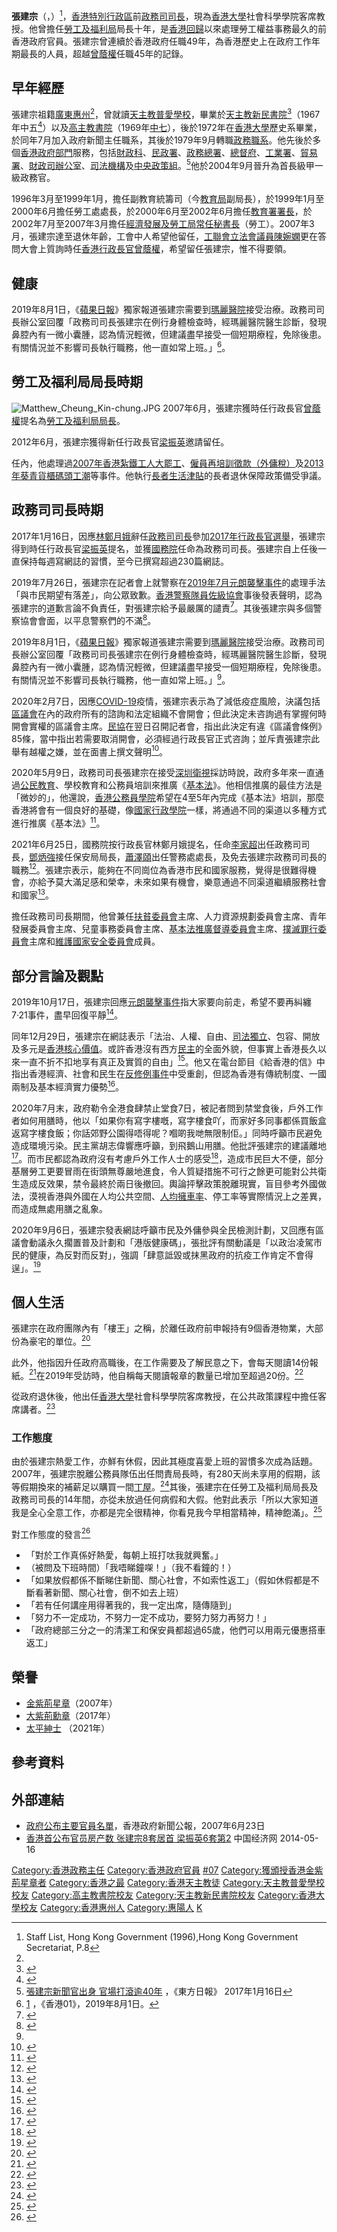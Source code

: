 {{distinguish|張建中|張耀宗}}
{{Infobox_officeholder
| honorific-prefix = [[香港|The Honourable]]
| name = 張建宗
| native_name = Matthew Cheung Kin-chung
| native_name_lang = en
| honorific-suffix = [[大紫荊勳章|GBM]] [[金紫荊星章|GBS]] [[太平紳士|JP]]
| image = Matthew Cheung 2020 (cropped).png
| caption = 
| nationality = {{CNHK}}
| office1 = {{HKSAR}}<br/>第7任[[香港特別行政區政務司司長|政務司司長]]
| chief-executive1 = [[梁振英|梁振英]]{{to}}[[林鄭月娥|林鄭月娥]]
| term_start1 = 2017年1月16日
| term_end1 = 2021年6月25日
| predecessor1 = [[林鄭月娥|林鄭月娥]]
| successor1 = [[李家超|李家超]]
| office2 = {{HKSAR}}<br/>第1任[[勞工及福利局|勞工及福利局]]局長
| chief-executive2 = [[曾蔭權|曾蔭權]]{{to}}[[梁振英|梁振英]]
| term_start2 = 2007年7月1日
| term_end2 = 2017年1月16日
| predecessor2 = [[葉澍堃|葉澍堃]]（經濟發展及勞工局局長（勞工事務））<br>[[周一嶽|周一嶽]]（衞生福利及食物局局長（福利事務））
| successor2 = [[蕭偉強|蕭偉強]]
| 1blankname2 = 政務司司長
| 1namedata2 = [[唐英年|唐英年]]{{to}}[[林瑞麟|林瑞麟]]{{to}}[[林鄭月娥|林鄭月娥]]
| 2blankname2 = 副局長
| 2namedata2 = [[蕭偉強|蕭偉強]]
| 3blankname2 = 常任秘書長
| 3namedata2 = [[鄧國威|鄧國威]]{{to}}[[譚贛蘭|譚贛蘭]]
| 4blankname2 = 政治助理
| 4namedata2 = [[莫宜端|莫宜端]]{{to}}[[黎穎瑜|黎穎瑜]]
| office3 = [[經濟發展及勞工局|經濟發展及勞工局]][[香港特別行政區政府常任秘書長|常任秘書長]]（勞工）
| term_start3 = 2002年7月1日
| term_end3 = 2007年3月31日
| 1blankname3 = 局長
| 1namedata3 = [[葉澍堃|葉澍堃]]
| predecessor3 = ''首任''
| successor3 = [[鄧國威|鄧國威]]
| office4 = [[勞工處|勞工處]]處長
| secretary_general4 = ''自己''
| term_start4 = 2003年7月1日
| term_end4 = 2007年3月31日
| predecessor4 = [[陳甘美華|陳甘美華]]
| successor4 = [[鄧國威|鄧國威]]
| term_start5 = 1999年1月2日
| term_end5 = 2000年6月18日
| 1blankname5 = 局長
| 1namedata5 = [[羅范椒芬|羅范椒芬]]
| predecessor5 = [[韋玉儀|韋玉儀]]
| successor5 = [[陳甘美華|陳甘美華]]
| office6 = [[教育局_(香港)|教育署]]署長
| term_start6 = 2000年6月19日
| term_end6 = 2002年6月30日
| 1blankname6 = 局長
| 1namedata6 = [[羅范椒芬|羅范椒芬]]
| predecessor6 = [[羅范椒芬|羅范椒芬]]
| successor6 = [[李慶煇|李慶煇]]
| office7 = [[北區_(香港)|北區]][[民政事務專員|政務專員]]
| term_start7 = 1986年4月21日
| term_end7 = 1988年6月27日
| 1blankname7 = 區議會主席
| 1namedata7 = [[彭鏗然|彭鏗然]]
| predecessor7 = [[胡德品|胡德品]]
| successor7 = [[許智威|許智威]]
| birth_date = {{Birth date and age|1950|11|20}}
| birth_place = {{HKG-1945}}
| death_date = 
| death_place = 
| native place = [[中國|中國]][[廣東省|廣東省]][[惠州市|惠州市]][[惠陽區|惠陽區]]<ref name="tkp">{{Cite web|url=http://paper.takungpao.com/resfile/2012-03-29/B15/B15_Screen.pdf|title=殷曉靜李元明等主禮 惠州春茗冠蓋雲集|accessdate=2018-06-02|date=2012-03-29|publisher=大公報 B15 社團新訊|archiveurl=https://web.archive.org/web/20181118205718/http://paper.takungpao.com/resfile/2012-03-29/B15/B15_Screen.pdf|archivedate=2018-11-18|deadurl=no}}</ref>
| signature = Signature_of_Matthew_Cheung_Kin-chung.png
| spouse = [[陳美玲|陳美玲]]（CHAN Mee-ling）
| children = 一女
| party = 
| religion = [[羅馬天主教|羅馬天主教]]
| education = [[香港大學|香港大學]][[歷史學|歷史學]]榮譽[[文學士|文學士]]
| nickname = 張兼棕
}}

'''張建宗'''{{大紫荊|nocat}}{{GBSHK}}{{JP}}（{{lang-en|Matthew Cheung Kin-chung}}，{{bd|1950年|11月20日|catIdx=K建宗||}}）<ref>Staff List, Hong Kong Government (1996),Hong Kong Government Secretariat, P.8</ref>，[[香港特別行政區|香港特別行政區]]前[[政務司司長|政務司司長]]，現為[[香港大學|香港大學]]社會科學學院客席教授。他曾擔任[[勞工及福利局|勞工及福利局]]局長十年，是[[香港回歸|香港回歸]]以來處理勞工權益事務最久的前香港政府官員。張建宗曾連續於香港政府任職49年，為香港歷史上在政府工作年期最長的人員，超越[[曾蔭權|曾蔭權]]任職45年的記錄。

==早年經歷==
張建宗祖籍[[廣東|廣東]][[惠州|惠州]]<ref name="tkp"/>，曾就讀[[天主教普愛學校|天主教普愛學校]]，畢業於[[天主教新民書院|天主教新民書院]]<ref>{{cite news|title=天主教新民書院金禧畢業禮|url=http://kkp.org.hk/node/11793|publisher=公教報|date=2016-06-24|accessdate=2019-08-02|archiveurl=https://web.archive.org/web/20190802062429/http://kkp.org.hk/node/11793|archivedate=2019-08-02|deadurl=no}}</ref>（1967年中五<ref>{{cite news |title=新民書院畢業典禮 |url=https://mmis.hkpl.gov.hk/coverpage/-/coverpage/view?_coverpage_WAR_mmisportalportlet_hsf=%E7%95%A2%E6%A5%AD%E5%85%B8%E7%A6%AE&p_r_p_-1078056564_c=QF757YsWv5%2BA8G6d9hAzhT53cYnj0vUI&_coverpage_WAR_mmisportalportlet_o=199&_coverpage_WAR_mmisportalportlet_actual_q=%28%20verbatim_dc.collection%3A%28%22Old%5C%20HK%5C%20Newspapers%22%29%20%29%20AND+%28%20%28%20allTermsMandatory%3A%28true%29%20OR+all_dc.title%3A%28%E7%95%A2%E6%A5%AD%E5%85%B8%E7%A6%AE%29%20OR+all_dc.creator%3A%28%E7%95%A2%E6%A5%AD%E5%85%B8%E7%A6%AE%29%20OR+all_dc.contributor%3A%28%E7%95%A2%E6%A5%AD%E5%85%B8%E7%A6%AE%29%20OR+all_dc.subject%3A%28%E7%95%A2%E6%A5%AD%E5%85%B8%E7%A6%AE%29%20OR+fulltext%3A%28%E7%95%A2%E6%A5%AD%E5%85%B8%E7%A6%AE%29%20OR+all_dc.description%3A%28%E7%95%A2%E6%A5%AD%E5%85%B8%E7%A6%AE%29%20%29%20%29&_coverpage_WAR_mmisportalportlet_sort_field=dc.publicationdate_bsort&_coverpage_WAR_mmisportalportlet_sort_order=desc&_coverpage_WAR_mmisportalportlet_filter=dc.publicationdate_dt%3A%5B1960-01-01T00%3A00%3A00Z+TO+1969-12-31T15%3A59%3A59Z%5D |page=6 |language= |publisher=香港工商日報 | date=1967-12-15 |accessdate=2022-03-31 |quote= }}</ref>）以及[[高主教書院|高主教書院]]（1969年[[預科|中七]]），後於1972年在[[香港大學|香港大學]]歷史系畢業，於同年7月加入政府新聞主任職系，其後於1979年9月轉職[[政務職系|政務職系]]。他先後於多個[[香港政府部門|香港政府部門]]服務，包括[[財政科|財政科]]、[[民政署|民政署]]、[[政務總署|政務總署]]、[[總督府|總督府]]、[[工業署|工業署]]、[[貿易署|貿易署]]、[[財政司辦公室|財政司辦公室]]、[[司法機構|司法機構]]及[[中央政策組|中央政策組]]。<ref>[http://hk.on.cc/hk/bkn/cnt/news/20170116/bkn-20170116142857875-0116_00822_001.html 張建宗新聞官出身 官場打滾逾40年] {{Wayback|url=http://hk.on.cc/hk/bkn/cnt/news/20170116/bkn-20170116142857875-0116_00822_001.html |date=20171209212404 }}，《東方日報》 2017年1月16日</ref>他於2004年9月晉升為首長級甲一級政務官。

1996年3月至1999年1月，擔任副教育統籌司（今[[教育局_(香港)|教育局]]副局長），於1999年1月至2000年6月擔任勞工處處長，於2000年6月至2002年6月擔任[[教育署署長|教育署署長]]，於2002年7月至2007年3月擔任[[經濟發展及勞工局|經濟發展及勞工局]][[常任秘書長|常任秘書長]]（勞工）。2007年3月，張建宗達至退休年齡，工會中人希望他留任，[[工聯會|工聯會]][[香港立法會議員列表|立法會議員]][[陳婉嫻|陳婉嫻]]更在答問大會上質詢時任[[香港行政長官|香港行政長官]][[曾蔭權|曾蔭權]]，希望留任張建宗，惟不得要領。

==健康==
2019年8月1日，《[[蘋果日報_(香港)|蘋果日報]]》獨家報道張建宗需要到[[瑪麗醫院|瑪麗醫院]]接受治療。政務司司長辦公室回覆「政務司司長張建宗在例行身體檢查時，經瑪麗醫院醫生診斷，發現鼻腔內有一微小囊腫，認為情況輕微，但建議盡早接受一個短期療程，免除後患。有關情況並不影響司長執行職務，他一直如常上班。」<ref name="健康">[http://hk01.com/_/359116] {{Wayback|url=http://hk01.com/_/359116 |date=20190801164711 }}，《香港01》，2019年8月1日。</ref>。

==勞工及福利局局長時期==
[[File:Matthew_Cheung_Kin-chung.JPG|thumb]]
2007年6月，張建宗獲時任行政長官[[曾蔭權|曾蔭權]]提名為[[勞工及福利局局長|勞工及福利局局長]]。

2012年6月，張建宗獲得新任行政長官[[梁振英|梁振英]]邀請留任。

任內，他處理過[[2007年香港紮鐵工人大罷工|2007年香港紮鐵工人大罷工]]、[[僱員再培訓徵款|僱員再培訓徵款（外傭稅）]]及[[2013年葵青貨櫃碼頭工潮|2013年葵青貨櫃碼頭工潮]]等事件。他執行[[長者生活津貼|長者生活津貼]]的長者退休保障政策備受爭議。

==政務司司長時期==
2017年1月16日，因應[[林鄭月娥|林鄭月娥]]辭任[[政務司司長|政務司司長]]參加[[2017年香港特別行政區行政長官選舉|2017年行政長官選舉]]，張建宗得到時任行政長官[[梁振英|梁振英]]提名，並獲[[中華人民共和國國務院|國務院]]任命為政務司司長。張建宗自上任後一直保持每週寫網誌的習慣，至今已撰寫超過230篇網誌。

2019年7月26日，張建宗在記者會上就警察在[[2019年7月元朗襲擊事件|2019年7月元朗襲擊事件]]的處理手法「與市民期望有落差」，向公眾致歉。[[香港警察隊員佐級協會|香港警察隊員佐級協會]]事後發表聲明，認為張建宗的道歉言論不負責任，對張建宗給予最嚴厲的譴責<ref name=rfi2019>{{Cite news|url=http://cn.rfi.fr/%E6%94%BF%E6%B2%BB/20190726-%E9%A6%99%E6%B8%AF%E6%94%BF%E5%8A%A1%E5%8F%B8%E9%95%BF%E5%B0%B1%E8%AD%A6%E6%96%B9%E5%A4%84%E7%90%86%E5%85%83%E6%9C%97%E8%A2%AD%E5%87%BB%E6%A1%88%E9%81%93%E6%AD%89-%E9%A6%96%E5%B0%86%E6%89%93%E4%BA%BA%E8%80%85%E7%A7%B0%E4%B8%BA%E6%9A%B4%E5%BE%92|title=香港政务司长就警方处理元朗袭击事件道歉 首将打人者称为“暴徒”|date=2019-07-26|publisher=法國國際廣播電台|accessdate=2019-07-27|archiveurl=https://web.archive.org/web/20190727051255/http://cn.rfi.fr/%25E6%2594%25BF%25E6%25B2%25BB/20190726-%25E9%25A6%2599%25E6%25B8%25AF%25E6%2594%25BF%25E5%258A%25A1%25E5%258F%25B8%25E9%2595%25BF%25E5%25B0%25B1%25E8%25AD%25A6%25E6%2596%25B9%25E5%25A4%2584%25E7%2590%2586%25E5%2585%2583%25E6%259C%2597%25E8%25A2%25AD%25E5%2587%25BB%25E6%25A1%2588%25E9%2581%2593%25E6%25AD%2589-%25E9%25A6%2596%25E5%25B0%2586%25E6%2589%2593%25E4%25BA%25BA%25E8%2580%2585%25E7%25A7%25B0%25E4%25B8%25BA%25E6%259A%25B4%25E5%25BE%2592|archivedate=2019-07-27|deadurl=no}}</ref>。其後張建宗與多個警察協會會面，以平息警察們的不滿<ref>{{Cite web|title=4警協會晤張建宗 稱警隊政府團結|url=https://news.mingpao.com/pns/%e8%a6%81%e8%81%9e/article/20190731/s00001/1564511486035/4%e8%ad%a6%e5%8d%94%e6%9c%83%e6%99%a4%e5%bc%b5%e5%bb%ba%e5%ae%97-%e7%a8%b1%e8%ad%a6%e9%9a%8a%e6%94%bf%e5%ba%9c%e5%9c%98%e7%b5%90|date=2019-07-31|work=明報|access-date=2019-08-01|archive-date=2021-06-06|archive-url=https://web.archive.org/web/20210606100504/https://news.mingpao.com/pns/%E8%A6%81%E8%81%9E/article/20190731/s00001/1564511486035/4%E8%AD%A6%E5%8D%94%E6%9C%83%E6%99%A4%E5%BC%B5%E5%BB%BA%E5%AE%97-%E7%A8%B1%E8%AD%A6%E9%9A%8A%E6%94%BF%E5%BA%9C%E5%9C%98%E7%B5%90|dead-url=no}}</ref>。

2019年8月1日，《[[蘋果日報_(香港)|蘋果日報]]》獨家報道張建宗需要到[[瑪麗醫院|瑪麗醫院]]接受治療。政務司司長辦公室回覆「政務司司長張建宗在例行身體檢查時，經瑪麗醫院醫生診斷，發現鼻腔內有一微小囊腫，認為情況輕微，但建議盡早接受一個短期療程，免除後患。有關情況並不影響司長執行職務，他一直如常上班。」<ref name="健康"/>。

2020年2月7日，因應[[COVID-19|COVID-19]]疫情，張建宗表示為了減低疫症風險，決議包括[[香港區議會|區議會]]在內的政府所有的諮詢和法定組織不會開會；但此決定未咨詢過有掌握何時開會實權的區議會主席。[[民協|民協]]在翌日召開記者會，指出此決定有違《區議會條例》85條，當中指出若需要取消開會，必須經過行政長官正式咨詢；並斥責張建宗此舉有越權之嫌，並在面書上撰文聲明<ref>{{Cite news|url=http://hk01.com/_/431941|title=【COVID-19】政府兩周不開區會無諮詢主席　秘書處急補鑊|date=2020-02-08|publisher=[[HK01|HK01]]|accessdate=2020-02-09}}</ref>。

{{wikinews|張建宗：須內部重組著重國家和海外市場}}
2020年5月9日，政務司司長張建宗在接受[[深圳衛視|深圳衛視]]採訪時說，政府多年來一直通過[[公民教育|公民教育]]、學校教育和公務員培訓來推廣《[[香港特別行政區基本法|基本法]]》。他相信推廣的最佳方法是「微妙的」，他還說，[[香港公務員學院|香港公務員學院]]希望在4至5年內完成《基本法》培訓，那麼香港將會有一個良好的基礎，像[[國家行政學院|國家行政學院]]一樣，將通過不同的渠道以多種方式進行推廣《基本法》<ref>{{Cite web|title=疫後再出發 張建宗謂須內部重整著重國家及海外市場 - RTHK|url=https://news.rthk.hk/rthk/ch/component/k2/1525160-20200509.htm|accessdate=2020-05-09|date=2020-05-09|work=news.rthk.hk|agency=[[香港電台|香港電台]]|archive-date=2021-07-02|archive-url=https://web.archive.org/web/20210702210016/https://news.rthk.hk/rthk/ch/component/k2/1525160-20200509.htm|dead-url=no}}</ref>。

2021年6月25日，國務院按行政長官林鄭月娥提名，任命[[李家超|李家超]]出任政務司司長，[[鄧炳強|鄧炳強]]接任保安局局長，[[蕭澤頤|蕭澤頤]]出任警務處處長，及免去張建宗政務司司長的職務<ref>{{Cite web|title=國務院根據行政長官林鄭月娥提名，任命李家超出任政務司司長，鄧炳強接任保安局局長，蕭澤頤任警務處處長，及免去張建宗政務司司長的職務|url=https://news.now.com/urgentnews.jsp?taskId=22885|date=2021-06-25|agency=NOW新聞|access-date=2021-06-25|archive-date=2021-06-29|archive-url=https://web.archive.org/web/20210629173204/https://news.now.com/urgentnews.jsp?taskId=22885|dead-url=no}}</ref>。張建宗表示，能夠在不同崗位為香港市民和國家服務，覺得是很難得機會，亦給予莫大滿足感和榮幸，未來如果有機會，樂意通過不同渠道繼續服務社會和國家<ref>{{Cite web|title=張建宗：能在不同崗位為國家和市民服務感榮幸|url=https://news.now.com/home/local/player?newsId=439908|date=2021-06-25|agency=NOW新聞|access-date=2021-06-25|archive-date=2021-06-29|archive-url=https://web.archive.org/web/20210629112140/https://news.now.com/home/local/player?newsId=439908|dead-url=no}}</ref>。

擔任政務司司長期間，他曾兼任[[扶貧委員會|扶貧委員會]]主席、人力資源規劃委員會主席、青年發展委員會主席、兒童事務委員會主席、[[基本法推廣督導委員會|基本法推廣督導委員會]]主席、[[撲滅罪行委員會|撲滅罪行委員會]]主席和[[香港特別行政區維護國家安全委員會|維護國家安全委員會]]成員。

==部分言論及觀點==
2019年10月17日，張建宗回應[[元朗襲擊事件|元朗襲擊事件]]指大家要向前走，希望不要再糾纏7·21事件，盡早回復平靜<ref>{{cite news|title=張建宗冀不要再糾纏721事件　又強調青年是未來|url=https://news.rthk.hk/rthk/ch/component/k2/1486698-20191017.htm|accessdate=2019-10-17|publisher=香港電台|date=2019-10-17|archivedate=2019-10-17|archiveurl=https://web.archive.org/web/20191017043111/https://news.rthk.hk/rthk/ch/component/k2/1486698-20191017.htm|deadurl=no}}</ref>。

同年12月29日，張建宗在網誌表示「法治、人權、自由、[[司法獨立|司法獨立]]、包容、開放及多元是[[香港核心價值|香港核心價值]]。或許香港沒有西方[[民主|民主]]的全面外貌，但事實上香港長久以來一直不折不扣地享有真正及實質的自由」<ref>{{cite web|author=張建宗|title=沉著應對　重建互信　走出逆境|url=https://www.cso.gov.hk/chi/blog/blog20191229.htm|accessdate=2020-01-06|work=政務司司長, 我的網誌|date=2019-12-29|archive-date=2021-07-07|archive-url=https://web.archive.org/web/20210707020203/https://www.cso.gov.hk/chi/blog/blog20191229.htm|dead-url=no}}</ref>。他又在電台節目《給香港的信》中指出香港經濟、社會和民生在[[反對逃犯條例修訂草案運動|反修例事件]]中受重創，但認為香港有傳統制度、一國兩制及基本經濟實力優勢<ref>{{cite news|title=【抗暴之戰】張建宗坦言香港冇全面「西方民主」　惟享「真正及實質自由」|url=http://web.archive.org/web/20200429114224/http://hk.news.appledaily.com/local/20191229/6RS4NZKNGDT45A3DFN4ENYYU7E/|accessdate=2020-01-06|work=蘋果日報|date=2019-12-29}}</ref>。

2020年7月末，政府勒令全港食肆禁止堂食7日，被記者問到禁堂食後，戶外工作者如何用膳時，他以「如果你有寫字樓嘅，寫字樓食吖，而家好多同事都係買飯盒返寫字樓食飯；你話郊野公園得唔得呢？嗰啲我哋無限制佢。」同時呼籲市民避免造成環境污染。民主黨胡志偉響應呼籲，到飛鵝山用膳。他批評張建宗的建議離地<ref>{{cite news|title=胡志偉率先「響應」張建宗　去郊野公園食午餐|url=https://topick.hket.com/article/2708457|accessdate=2020-07-29|work=香港經濟日報|date=2020-07-29|archiveurl=https://web.archive.org/web/20210702030421/https://topick.hket.com/article/2708457|archivedate=2021-07-02|deadurl=no}}</ref>。而市民都認為政府沒有考慮戶外工作人士的感受<ref>{{cite news|title=被問戶外工作僱員用膳　張建宗提可去郊野公園用餐惹熱議|url=https://hd.stheadline.com/news/realtime/hk/1830631|accessdate=2020-07-29|work=頭條日報|date=2020-07-29|archiveurl=https://web.archive.org/web/20200806043250/https://hd.stheadline.com/news/realtime/hk/1830631/%E5%8D%B3%E6%99%82-%E6%B8%AF%E8%81%9E-Kelly-Online-%E8%A2%AB%E5%95%8F%E6%88%B6%E5%A4%96%E5%B7%A5%E4%BD%9C%E5%83%B1%E5%93%A1%E7%94%A8%E8%86%B3-%E5%BC%B5%E5%BB%BA%E5%AE%97%E6%8F%90%E5%8F%AF%E5%8E%BB%E9%83%8A%E9%87%8E%E5%85%AC%E5%9C%92%E7%94%A8%E9%A4%90%E6%83%B9%E7%86%B1%E8%AD%B0|archivedate=2020-08-06|deadurl=no}}</ref>，造成市民巨大不便，部分基層勞工更要冒雨在街頭無尊嚴地進食，令人質疑措施不可行之餘更可能對公共衛生造成反效果，禁令最終於兩日後撤回。輿論抨擊政策脫離現實，盲目參考外國做法，漠視香港與外國在人均公共空間、[[各国人均汽车拥有量列表|人均擁車率]]、停工率等實際情況上之差異，而造成無處用膳之亂象。

2020年9月6日，張建宗發表網誌呼籲市民及外傭參與全民檢測計劃，又回應有區議會動議永久擱置普及計劃和「港版健康碼」，張批評有關動議是「以政治凌駕市民的健康，為反對而反對」，強調「肆意詆毀或抹黑政府的抗疫工作肯定不會得逞」。<ref>{{cite news|title=張建宗催谷外傭參與　稱「肆意詆毀抹黑」港康碼不會得逞|url=http://web.archive.org/web/20201228105225/https://hk.appledaily.com/local/20200906/VXSNU2VS2RHH5MQJGA3XZ2GLHM/|accessdate=2020-09-07|work=蘋果日報|date=2020-09-06}}</ref>

==個人生活==
張建宗在政府團隊內有「樓王」之稱，於離任政府前申報持有9個香港物業，大部份為豪宅的單位。<ref>{{cite news|title=【高官執位】「樓王」張建宗退下 那些年物業升值有幾勁|url=https://hk.news.yahoo.com/%E3%80%90%E9%AB%98%E5%AE%98%E5%9F%B7%E4%BD%8D%E3%80%91%E3%80%8C%E6%A8%93%E7%8E%8B%E3%80%8D%E5%BC%B5%E5%BB%BA%E5%AE%97%E9%80%80%E4%B8%8B-%E9%80%99%E4%BA%9B%E5%B9%B4%E7%89%A9%E6%A5%AD%E5%8D%87%E5%80%BC%E6%9C%89%E5%B9%BE%E5%8B%81-035936072.html|accessdate=2021-06-26|work=Yahoo財經|date=2021-06-25|archive-date=2021-07-02|archive-url=https://web.archive.org/web/20210702202850/https://hk.news.yahoo.com/%E3%80%90%E9%AB%98%E5%AE%98%E5%9F%B7%E4%BD%8D%E3%80%91%E3%80%8C%E6%A8%93%E7%8E%8B%E3%80%8D%E5%BC%B5%E5%BB%BA%E5%AE%97%E9%80%80%E4%B8%8B-%E9%80%99%E4%BA%9B%E5%B9%B4%E7%89%A9%E6%A5%AD%E5%8D%87%E5%80%BC%E6%9C%89%E5%B9%BE%E5%8B%81-035936072.html|dead-url=no}}</ref>

此外，他指因升任政府高職後，在工作需要及了解民意之下，會每天閱讀14份報紙。<ref>{{cite news|title=看民情 司長日讀14份報紙|url=http://www.takungpao.com.hk/hongkong/text/2017/0509/79887.html|accessdate=2021-06-26|work=大公報|date=2017-05-09|archive-date=2021-07-01|archive-url=https://web.archive.org/web/20210701152529/http://www.takungpao.com.hk/hongkong/text/2017/0509/79887.html|dead-url=no}}</ref>在2019年受訪時，他自稱每天閱讀報章的數量已增加至超過20份。<ref>{{cite news|title=掌握民情 張建宗日睇逾20份報紙|url=https://std.stheadline.com/realtime/article/amp/989486|accessdate=2021-06-26|work=星島日報|date=2019-04-29|archiveurl=https://web.archive.org/web/20210626122840/https://std.stheadline.com/realtime/article/amp/989486/%E5%8D%B3%E6%99%82-%E6%B8%AF%E8%81%9E-%E6%8E%8C%E6%8F%A1%E6%B0%91%E6%83%85-%E5%BC%B5%E5%BB%BA%E5%AE%97%E6%97%A5%E7%9D%87%E9%80%BE20%E4%BB%BD%E5%A0%B1%E7%B4%99|archivedate=2021-06-26|deadurl=no}}</ref>

從政府退休後，他出任[[香港大學|香港大學]]社會科學學院客席教授，在公共政策課程中擔任客席講者。<ref>{{Cite web|title=張建宗再有新動向 明起出任港大社科學院客席教授｜政壇諸事町|url=https://www.hk01.com/政情/707620/張建宗再有新動向-明起出任港大社科學院客席教授-政壇諸事町|access-date=2022-01-27|date=2021-12-02|last=吳倬安|work=香港01|language=zh-HK|archive-date=2022-01-27|archive-url=https://web.archive.org/web/20220127131700/https://www.hk01.com/%E6%94%BF%E6%83%85/707620/%E5%BC%B5%E5%BB%BA%E5%AE%97%E5%86%8D%E6%9C%89%E6%96%B0%E5%8B%95%E5%90%91-%E6%98%8E%E8%B5%B7%E5%87%BA%E4%BB%BB%E6%B8%AF%E5%A4%A7%E7%A4%BE%E7%A7%91%E5%AD%B8%E9%99%A2%E5%AE%A2%E5%B8%AD%E6%95%99%E6%8E%88-%E6%94%BF%E5%A3%87%E8%AB%B8%E4%BA%8B%E7%94%BA|dead-url=no}}</ref>

===工作態度===
由於張建宗熱愛工作，亦鮮有休假，因此其極度喜愛上班的習慣多次成為話題。2007年，張建宗脫離公務員隊伍出任問責局長時，有280天尚未享用的假期，該等假期換來的補薪足以購買一間[[新界小型屋宇政策|丁屋]]。<ref>{{cite news|title=張建宗為官50載作風和善　工作狂不放假　7.21道歉遭警圍攻叫下台|url=http://hk01.com/_/642666|accessdate=2021-06-26|work=香港01|date=2021-06-25}}</ref>其後，張建宗在任勞工及福利局局長及政務司司長的14年間，亦從未放過任何病假和大假。他對此表示「所以大家知道我是全心全意工作，亦都是完全很精神，你看見我今早相當精神，精神飽滿」。<ref>{{cite news|title=張建宗免職：樂意繼續貢獻國家 身體不好非事實|url=https://news.mingpao.com/pns/%E8%A6%81%E8%81%9E/article/20210626/s00001/1624645217658/%E5%BC%B5%E5%BB%BA%E5%AE%97%E5%85%8D%E8%81%B7-%E6%A8%82%E6%84%8F%E7%B9%BC%E7%BA%8C%E8%B2%A2%E7%8D%BB%E5%9C%8B%E5%AE%B6-%E8%BA%AB%E9%AB%94%E4%B8%8D%E5%A5%BD%E9%9D%9E%E4%BA%8B%E5%AF%A6|accessdate=2021-06-26|work=明報|date=2021-06-26|archive-date=2021-07-03|archive-url=https://web.archive.org/web/20210703014541/https://news.mingpao.com/pns/%e8%a6%81%e8%81%9e/article/20210626/s00001/1624645217658/%e5%bc%b5%e5%bb%ba%e5%ae%97%e5%85%8d%e8%81%b7-%e6%a8%82%e6%84%8f%e7%b9%bc%e7%ba%8c%e8%b2%a2%e7%8d%bb%e5%9c%8b%e5%ae%b6-%e8%ba%ab%e9%ab%94%e4%b8%8d%e5%a5%bd%e9%9d%9e%e4%ba%8b%e5%af%a6|dead-url=no}}</ref>

; 對工作態度的發言<ref>{{cite news|title=張建宗為官50載被免職　網民回味打工金句：每朝上班打呔我就興奮|url=http://hk01.com/_/642936|accessdate=2021-06-26|work=香港01|date=2021-06-26}}</ref>
*「對於工作真係好熱愛，每朝上班打呔我就興奮。」
*（被問及下班時間）「我唔睇鐘㗎！」（我不看鐘的！）
*「如果放假都係不斷睇住新聞、關心社會，不如索性返工」（假如休假都是不斷看著新聞、關心社會，倒不如去上班）
*「若有任何講座用得著我的，我一定出席，隨傳隨到」
*「努力不一定成功，不努力一定不成功，要努力努力再努力！」
*「政府總部三分之一的清潔工和保安員都超過65歲，他們可以用兩元優惠搭車返工」

==榮譽==
*[[金紫荊星章|金紫荊星章]]（2007年）
*[[大紫荊勳章|大紫荊勳章]]（2017年）
*[[太平紳士|太平紳士]] （2021年）

==參考資料==
{{reflist|3}}

==外部連結==
{{commons category|Matthew Cheung}}
*[http://www.info.gov.hk/gia/general/200706/23/P200706230082.htm 政府公布主要官員名單]{{Wayback|url=http://www.info.gov.hk/gia/general/200706/23/P200706230082.htm |date=20180615232636 }}，香港政府新聞公報，2007年6月23日
*[https://web.archive.org/web/20140517153124/http://www.ce.cn/cysc/fdc/fc/201208/22/t20120822_21216176.shtml 香港首公布官员房产数 张建宗8套居首 梁振英6套第2] 中国经济网 2014-05-16

{{start box}}
{{S-gov}}
{{s-before|[[林鄭月娥|林鄭月娥]]}}
{{s-title|{{HK}}[[政務司司長|政務司司長]]|2017年1月16日－2021年6月25日}}
{{s-after|[[李家超|李家超]]}}
{{s-new|reason=重組經濟發展及勞工局及<br>衞生福利及食物局創立的新職位}}
{{s-title|{{HK}}[[勞工及福利局局長|勞工及福利局局長]]|2007年7月1日－2017年1月16日}}
{{s-after|[[蕭偉強|蕭偉強]]}}
{{s-before|''首任''}}
{{s-title|{{HK}}[[經濟發展及勞工局|經濟發展及勞工局]][[香港特別行政區政府常任秘書長|常任秘書長]]（勞工）|2002年7月1日－2007年3月31日}}
{{s-after|[[鄧國威|鄧國威]]}}
{{s-before|[[羅范椒芬|羅范椒芬]]}}
{{s-title|{{HK}}[[教育署署長|教育署署長]]|2000年6月19日－2002年6月30日}}
{{s-after|[[李慶煇|李慶煇]]}}
{{s-before|[[韋玉儀|韋玉儀]]<br>[[陳甘美華|陳甘美華]]}}
{{s-title|{{HK}}[[勞工處處長|勞工處處長]]|1999年1月2日－2000年6月18日<br>2003年7月1日－2007年3月31日}}
{{s-after|[[陳甘美華|陳甘美華]]<br>[[鄧國威|鄧國威]]}}

{{end box}}
{{香港逃犯條例爭議}}
{{hkce}}
{{大紫荊勳章}}

{{DEFAULTSORT:Cheung Kin Chung張健宗}}
[[Category:香港政務主任|Category:香港政務主任]]
[[Category:香港政府官員|Category:香港政府官員]]
[[Category:香港特別行政區政務司司長|#07]]
[[Category:獲頒授香港金紫荊星章者|Category:獲頒授香港金紫荊星章者]]
[[Category:香港之最|Category:香港之最]]
[[Category:香港天主教徒|Category:香港天主教徒]]
[[Category:天主教普愛學校校友|Category:天主教普愛學校校友]]
[[Category:高主教書院校友|Category:高主教書院校友]]
[[Category:天主教新民書院校友|Category:天主教新民書院校友]]
[[Category:香港大學校友|Category:香港大學校友]]
[[Category:香港惠州人|Category:香港惠州人]]
[[Category:惠陽人|Category:惠陽人]]
[[Category:張姓|K]]